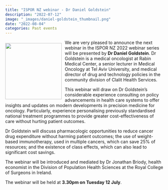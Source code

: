 ```yaml
---
title: "ISPOR NZ webinar - Dr Daniel Goldstein"
description: "2022-07-12"
image: "_images/daniel-goldstein_thumbnail.png"
date: "2022-08-04"
categories: Past events
---
```


<p><img src="_images/daniel-goldstein.png" style="float:left;margin-right:10px;margin-top:10px;height:180px">
We are very pleased to announce the next webinar in the ISPOR NZ 2022 webinar series will be presented by **Dr Daniel Goldstein**. Dr Goldstein is a medical oncologist at Rabin Medical Center, a senior lecturer in Medical Oncology at Tel Aviv University, and medical director of drug and technology policies in the community division of Clalit Health Services.</p>

This webinar will draw on Dr Goldstein's  considerable experience consulting on policy advancements in health care  systems to offer insights and updates on modern developments in  precision medicine for oncology. Particularly, experience personalising  previously standardised national treatment programmes to provide greater  cost-effectiveness of care without hurting patient outcomes.

Dr  Goldstein will discuss pharmacologic opportunities to reduce cancer  drug expenditure without harming patient outcomes; the use of  weight-based immunotherapy, used in multiple cancers, which can save 25%  of resources; and the existence of class effects, which can also lead  to significant cost savings.

The webinar will be introduced and mediated by Dr Jonathan Briody,  health economist in the Division of Population Health Sciences at the Royal College of Surgeons in Ireland.

The webinar will be held at **3.30pm on Tuesday 12 July**.
